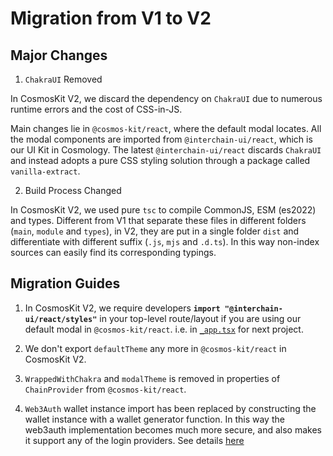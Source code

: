 # Migration from V1 to V2

## Major Changes

1. `ChakraUI` Removed

In CosmosKit V2, we discard the dependency on `ChakraUI` due to numerous runtime errors and the cost of CSS-in-JS.

Main changes lie in `@cosmos-kit/react`, where the default modal locates. All the modal components are imported from `@interchain-ui/react`, which is our UI Kit in Cosmology. The latest `@interchain-ui/react` discards `ChakraUI` and instead adopts a pure CSS styling solution through a package called `vanilla-extract`.

2. Build Process Changed

In CosmosKit V2, we used pure `tsc` to compile CommonJS, ESM (es2022) and types. Different from V1 that separate these files in different folders (`main`, `module` and `types`), in V2, they are put in a single folder `dist` and differentiate with different suffix (`.js`, `mjs` and `.d.ts`). In this way non-index sources can easily find its corresponding typings.

## Migration Guides

1. In CosmosKit V2, we require developers **`import "@interchain-ui/react/styles"`** in your top-level route/layout if you are using our default modal in `@cosmos-kit/react`. i.e. in [`_app.tsx`](https://github.com/cosmology-tech/cosmos-kit/blob/af05600fd1913e0d3eb1bbef05382c1a06c6af69/packages/example/pages/_app.tsx#L4) for next project.

2. We don't export `defaultTheme` any more in `@cosmos-kit/react` in CosmosKit V2.

3. `WrappedWithChakra` and `modalTheme` is removed in properties of `ChainProvider` from `@cosmos-kit/react`.

4. `Web3Auth` wallet instance import has been replaced by constructing the wallet instance with a wallet generator function. In this way the web3auth implementation becomes much more secure, and also makes it support any of the login providers. See details [here](/integrating-wallets/web3auth)
